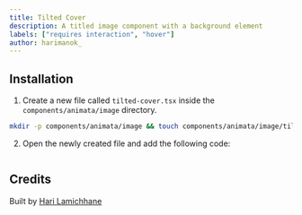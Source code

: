 ```yaml
---
title: Tilted Cover
description: A titled image component with a background element
labels: ["requires interaction", "hover"]
author: harimanok_
---
```


<ComponentPreview name="image-tilted-cover--docs" />

## Installation

1. Create a new file called `tilted-cover.tsx` inside the `components/animata/image` directory.

```bash
mkdir -p components/animata/image && touch components/animata/image/tilted-cover.tsx
```

2. Open the newly created file and add the following code:

```jsx file=<rootDir>/animata/image/tilted-cover.tsx

```

## Credits

Built by [Hari Lamichhane](https://github.com/hari)
